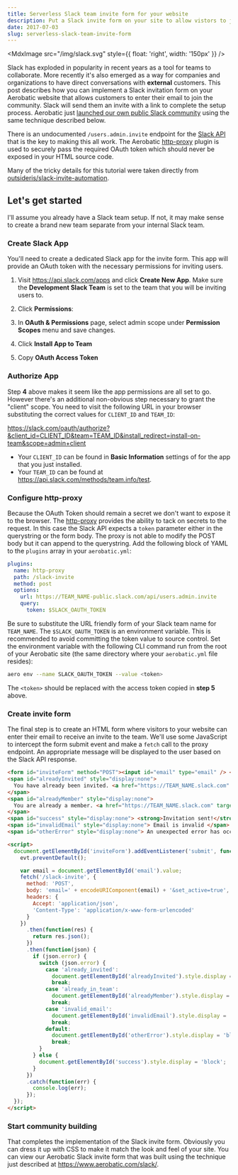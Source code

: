 ```yaml
---
title: Serverless Slack team invite form for your website
description: Put a Slack invite form on your site to allow vistors to join your public Slack by entering their email.
date: 2017-07-03
slug: serverless-slack-team-invite-form
---
```



<MdxImage src="/img/slack.svg" style={{ float: 'right', width: '150px' }} />

Slack has exploded in popularity in recent years as a tool for teams to collaborate. More recently it's also emerged as a way for companies and organizations to have direct conversations with **external** customers. This post describes how you can implement a Slack invitation form on your Aerobatic website that allows customers to enter their email to join the community. Slack will send them an invite with a link to complete the setup process. Aerobatic just [launched our own public Slack community](/slack) using the same technique described below.

There is an undocumented `/users.admin.invite` endpoint for the [Slack API](https://api.slack.com/web) that is the key to making this all work. The Aerobatic [http-proxy](/docs/plugins/http-proxy) plugin is used to securely pass the required OAuth token which should never be exposed in your HTML source code.

Many of the tricky details for this tutorial were taken directly from [outsideris/slack-invite-automation](https://github.com/outsideris/slack-invite-automation).

## Let's get started

I'll assume you already have a Slack team setup. If not, it may make sense to create a brand new team separate from your internal Slack team.

### Create Slack App

You'll need to create a dedicated Slack app for the invite form. This app will provide an OAuth token with the necessary permissions for inviting users.

1. Visit https://api.slack.com/apps and click **Create New App**. Make sure the **Development Slack Team** is set to the team that you will be inviting users to.

<MdxImage screenshot src="https://www.aerobatic.com/media/slack-create-app-screenshot.png" alt="Slack Create Application" />

2. Click **Permissions**:

<MdxImage screenshot src="https://www.aerobatic.com/media/slack-app-permissions.png" alt="Slack App Permissions" />

3. In **OAuth & Permissions** page, select admin scope under **Permission Scopes** menu and save changes.

<MdxImage screenshot src="https://www.aerobatic.com/media/slack-app-scopes.png" alt="Slack App Scopes" />

4. Click **Install App to Team**

<MdxImage screenshot src="https://www.aerobatic.com/media/slack-install-app.png" alt="Slack Install App" />

5. Copy **OAuth Access Token**

<MdxImage screenshot src="https://www.aerobatic.com/media/--2/slack-oauth-access-token.png" alt="Slack OAuth Token" />

### Authorize App

Step **4** above makes it seem like the app permissions are all set to go. However there's an additional non-obvious step necessary to grant the "client" scope. You need to visit the following URL in your browser substituting the correct values for `CLIENT_ID` and `TEAM_ID`:

https://slack.com/oauth/authorize?&client_id=CLIENT_ID&team=TEAM_ID&install_redirect=install-on-team&scope=admin+client

- Your `CLIENT_ID` can be found in **Basic Information** settings of for the app that you just installed.
- Your `TEAM_ID` can be found at https://api.slack.com/methods/team.info/test.

### Configure http-proxy

Because the OAuth Token should remain a secret we don't want to expose it to the browser. The [http-proxy](/docs/plugins/http-proxy/) provides the ability to tack on secrets to the request. In this case the Slack API expects a `token` parameter either in the querystring or the form body. The proxy is not able to modify the POST body but it can append to the querystring. Add the following block of YAML to the `plugins` array in your `aerobatic.yml`:

```yaml
plugins:
  name: http-proxy
  path: /slack-invite
  method: post
  options:
    url: https://TEAM_NAME-public.slack.com/api/users.admin.invite
    query:
      token: $SLACK_OAUTH_TOKEN
```

Be sure to substitute the URL friendly form of your Slack team name for `TEAM_NAME`. The `$SLACK_OAUTH_TOKEN` is an environment variable. This is recommended to avoid committing the token value to source control. Set the environment variable with the following CLI command run from the root of your Aerobatic site (the same directory where your `aerobatic.yml` file resides):

```sh
aero env --name SLACK_OAUTH_TOKEN --value <token>
```

The `<token>` should be replaced with the access token copied in **step 5** above.

### Create invite form

The final step is to create an HTML form where visitors to your website can enter their email to receive an invite to the team. We'll use some JavaScript to intercept the form submit event and make a `fetch` call to the proxy endpoint. An appropriate message will be displayed to the user based on the Slack API response.

```html
<form id="inviteForm" method="POST"><input id="email" type="email" /> <button type="submit">Send Invite</button></form>
<span id="alreadyInvited" style="display:none">
  You have already been invited. <a href="https://TEAM_NAME.slack.com" target="_blank">Visit the community on Slack</a>
</span>
<span id="alreadyMember" style="display:none">
  You are already a member. <a href="https://TEAM_NAME.slack.com" target="_blank">Visit the community on Slack</a>
</span>
<span id="success" style="display:none"> <strong>Invitation sent!</strong> Check your inbox for an invite from Slack. </span>
<span id="invalidEmail" style="display:none"> Email is invalid </span>
<span id="otherError" style="display:none"> An unexpected error has occurred </span>

<script>
  document.getElementById('inviteForm').addEventListener('submit', function(evt) {
    evt.preventDefault();

    var email = document.getElementById('email').value;
    fetch('/slack-invite', {
      method: 'POST',
      body: 'email=' + encodeURIComponent(email) + '&set_active=true',
      headers: {
        Accept: 'application/json',
        'Content-Type': 'application/x-www-form-urlencoded'
      }
    })
      .then(function(res) {
        return res.json();
      })
      .then(function(json) {
        if (json.error) {
          switch (json.error) {
            case 'already_invited':
              document.getElementById('alreadyInvited').style.display = 'block';
              break;
            case 'already_in_team':
              document.getElementById('alreadyMember').style.display = 'block';
              break;
            case 'invalid_email':
              document.getElementById('invalidEmail').style.display = 'block';
              break;
            default:
              document.getElementById('otherError').style.display = 'block';
              break;
          }
        } else {
          document.getElementById('success').style.display = 'block';
        }
      })
      .catch(function(err) {
        console.log(err);
      });
  });
</script>
```

### Start community building

That completes the implementation of the Slack invite form. Obviously you can dress it up with CSS to make it match the look and feel of your site. You can view our Aerobatic Slack invite form that was built using the technique just described at https://www.aerobatic.com/slack/.

